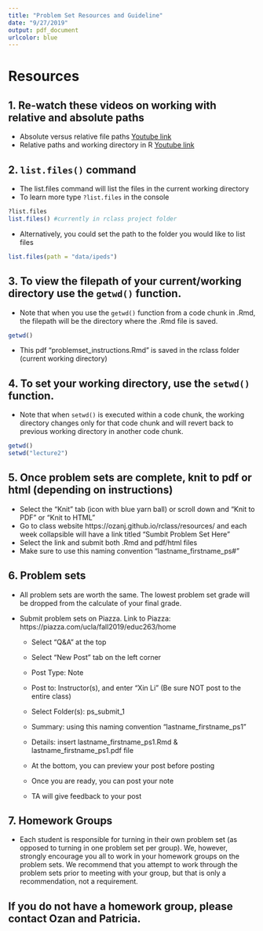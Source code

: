```yaml
---
title: "Problem Set Resources and Guideline"
date: "9/27/2019"
output: pdf_document
urlcolor: blue
---
```


# Resources 
## **1.** Re-watch these videos on working with relative and absolute paths  

  * Absolute versus relative file paths [Youtube link](https://www.youtube.com/watch?v=ephId3mYu9o)  
  * Relative paths and working directory in R [Youtube link](https://www.youtube.com/watch?v=fe6GA200dks)  
  
## **2.** `list.files()` command  
  * The list.files command will list the files in the current working directory  
  * To learn more type `?list.files` in the console 
```r
?list.files
list.files() #currently in rclass project folder
```
  * Alternatively, you could set the path to the folder you would like to list files
```r
list.files(path = "data/ipeds")
```
## **3.** To view the filepath of your current/working directory use the `getwd()` function.  
  * Note that when you use the `getwd()` function from a code chunk in .Rmd, the filepath will be the directory where the .Rmd file is saved. 
```r
getwd()
```
  * This pdf "problemset_instructions.Rmd" is saved in the rclass folder (current working directory)  
  
## **4.** To set your working directory, use the `setwd()` function.  
  * Note that when `setwd()` is executed within a code chunk, the working directory changes only for that code chunk and will revert back to previous working directory in another code chunk.  
  
```r
getwd()
setwd("lecture2")
```

## **5.** Once problem sets are complete, knit to pdf or html (depending on instructions)  

- Select the "Knit" tab (icon with blue yarn ball) or scroll down and "Knit to PDF" or "Knit to HTML" 
- Go to class website https://ozanj.github.io/rclass/resources/ and each week collapsible will have a link titled "Sumbit Problem Set Here"  
- Select the link and submit both .Rmd and pdf/html files  
- Make sure to use this naming convention "lastname_firstname_ps#" 

## **6.** Problem sets  

- All problem sets are worth the same. The lowest problem set grade will be dropped from the calculate of your final grade. 

- Submit problem sets on Piazza. Link to Piazza: https://piazza.com/ucla/fall2019/educ263/home

    - Select "Q&A" at the top
    
    - Select "New Post" tab on the left corner
    
    - Post Type: Note
    
    - Post to: Instructor(s), and enter "Xin Li" (Be sure NOT post to the entire class)
    
    - Select Folder(s): ps_submit_1
    
    - Summary: using this naming convention "lastname_firstname_ps1"
    
    - Details: insert lastname_firstname_ps1.Rmd & lastname_firstname_ps1.pdf file
    
    - At the bottom, you can preview your post before posting
    
    - Once you are ready, you can post your note
    
    - TA will give feedback to your post
    

## **7.** Homework Groups  
- \textcolor{red}{\textbf{Clarification:}} Each student is responsible for turning in their own problem set (as opposed to turning in one problem set per group). We, however, strongly encourage you all to work in your homework groups on the problem sets. We recommend that you attempt to work through the problem sets prior to meeting with your group, but that is only a recommendation, not a requirement.


## If you do not have a homework group, please contact Ozan and Patricia. 



